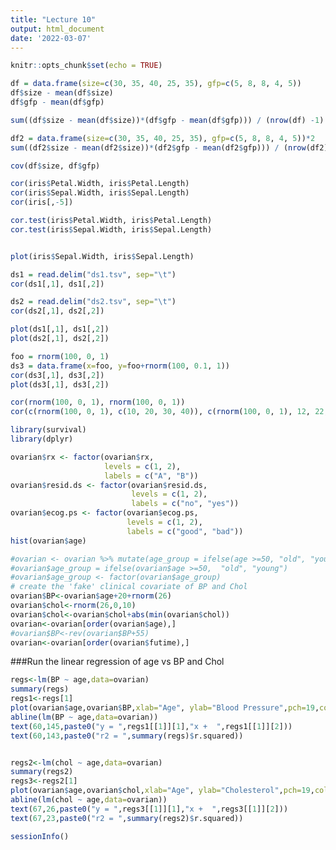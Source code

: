 ```yaml
---
title: "Lecture 10"
output: html_document
date: '2022-03-07'
---
```


```r
knitr::opts_chunk$set(echo = TRUE)
```


```r

df = data.frame(size=c(30, 35, 40, 25, 35), gfp=c(5, 8, 8, 4, 5))
df$size - mean(df$size)
df$gfp - mean(df$gfp)

sum((df$size - mean(df$size))*(df$gfp - mean(df$gfp))) / (nrow(df) -1)

df2 = data.frame(size=c(30, 35, 40, 25, 35), gfp=c(5, 8, 8, 4, 5))*2
sum((df2$size - mean(df2$size))*(df2$gfp - mean(df2$gfp))) / (nrow(df2) -1)

cov(df$size, df$gfp)

```

```r
cor(iris$Petal.Width, iris$Petal.Length)
cor(iris$Sepal.Width, iris$Sepal.Length)
cor(iris[,-5])

cor.test(iris$Petal.Width, iris$Petal.Length)
cor.test(iris$Sepal.Width, iris$Sepal.Length)


plot(iris$Sepal.Width, iris$Sepal.Length)
```

```r
ds1 = read.delim("ds1.tsv", sep="\t")
cor(ds1[,1], ds1[,2])

ds2 = read.delim("ds2.tsv", sep="\t")
cor(ds2[,1], ds2[,2])

plot(ds1[,1], ds1[,2])
plot(ds2[,1], ds2[,2])

foo = rnorm(100, 0, 1)
ds3 = data.frame(x=foo, y=foo+rnorm(100, 0.1, 1))
cor(ds3[,1], ds3[,2])
plot(ds3[,1], ds3[,2])
```


```r
cor(rnorm(100, 0, 1), rnorm(100, 0, 1))
cor(c(rnorm(100, 0, 1), c(10, 20, 30, 40)), c(rnorm(100, 0, 1), 12, 22, 33, 45))
```


```r
library(survival)
library(dplyr)

ovarian$rx <- factor(ovarian$rx, 
                     levels = c(1, 2), 
                     labels = c("A", "B"))
ovarian$resid.ds <- factor(ovarian$resid.ds, 
                           levels = c(1, 2), 
                           labels = c("no", "yes"))
ovarian$ecog.ps <- factor(ovarian$ecog.ps, 
                          levels = c(1, 2), 
                          labels = c("good", "bad"))
hist(ovarian$age)

#ovarian <- ovarian %>% mutate(age_group = ifelse(age >=50, "old", "young"))
#ovarian$age_group = ifelse(ovarian$age >=50,  "old", "young")
#ovarian$age_group <- factor(ovarian$age_group)
# create the 'fake' clinical covariate of BP and Chol
ovarian$BP<-ovarian$age+20+rnorm(26)
ovarian$chol<-rnorm(26,0,10)
ovarian$chol<-ovarian$chol+abs(min(ovarian$chol))
ovarian<-ovarian[order(ovarian$age),]
#ovarian$BP<-rev(ovarian$BP+55)
ovarian<-ovarian[order(ovarian$futime),]

```

###Run the linear regression of age vs BP and Chol
```r

regs<-lm(BP ~ age,data=ovarian)
summary(regs)
regs1<-regs[1]
plot(ovarian$age,ovarian$BP,xlab="Age", ylab="Blood Pressure",pch=19,col="purple",cex=1.5)
abline(lm(BP ~ age,data=ovarian))
text(60,145,paste0("y = ",regs1[[1]][1],"x +  ",regs1[[1]][2]))
text(60,143,paste0("r2 = ",summary(regs)$r.squared))


regs2<-lm(chol ~ age,data=ovarian)
summary(regs2)
regs3<-regs2[1]
plot(ovarian$age,ovarian$chol,xlab="Age", ylab="Cholesterol",pch=19,col="purple",cex=1.5)
abline(lm(chol ~ age,data=ovarian))
text(67,26,paste0("y = ",regs3[[1]][1],"x +  ",regs3[[1]][2]))
text(67,23,paste0("r2 = ",summary(regs2)$r.squared))


```



```r
sessionInfo()
```


  